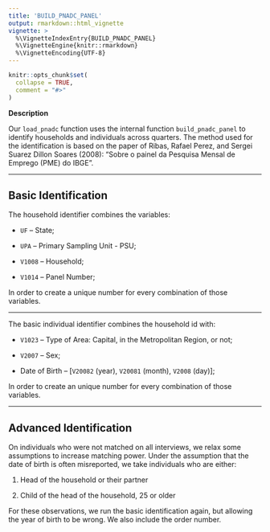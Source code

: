 ```yaml
---
title: 'BUILD_PNADC_PANEL'
output: rmarkdown::html_vignette
vignette: >
  %\VignetteIndexEntry{BUILD_PNADC_PANEL}
  %\VignetteEngine{knitr::rmarkdown}
  %\VignetteEncoding{UTF-8}
---
```


```r
knitr::opts_chunk$set(
  collapse = TRUE,
  comment = "#>"
)
```

**Description**

Our `load_pnadc` function uses the internal function `build_pnadc_panel` to identify households and individuals across quarters. The method used for the identification is based on the paper of Ribas, Rafael Perez, and Sergei Suarez Dillon Soares (2008): "Sobre o painel da Pesquisa Mensal de Emprego (PME) do IBGE". 

***

## Basic Identification

The household identifier combines the variables:

* `UF` -- State;

* `UPA` -- Primary Sampling Unit - PSU;

* `V1008` -- Household;

* `V1014` -- Panel Number;

In order to create a unique number for every combination of those variables.

***

The basic individual identifier combines the household id with:

* `V1023` -- Type of Area: Capital, in the Metropolitan Region, or not;

* `V2007` -- Sex;

* Date of Birth -- [`V20082` (year), `V20081` (month), `V2008` (day)];

In order to create an unique number for every combination of those variables.

***

## Advanced Identification

On individuals who were not matched on all interviews, we relax some assumptions to increase matching power. Under the assumption that the date of birth is often misreported, we take individuals who are either:

1. Head of the household or their partner

2. Child of the head of the household, 25 or older

For these observations, we run the basic identification again, but allowing the year of birth to be wrong. We also include the order number.
